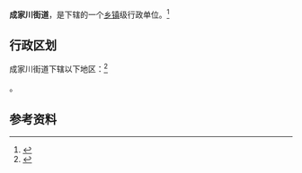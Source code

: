 {{中国乡级行政区|14/04/81/002/000}}

'''成家川街道'''，是{{PRC admin/fullname|14/04/81/002/000|3}}下辖的一个[[乡镇|乡镇]]级行政单位。<ref>{{PRC admin/ref sgc|{{PRC admin/parent|14/04/81/002/000}}}}</ref>

== 行政区划 ==

成家川街道下辖以下地区：<ref>{{PRC admin/ref sgc|14/04/81/002/000}}</ref>

{{PRC admin/children|14/04/81/002/000}}。

== 参考资料 ==

{{reflist}}

{{行政区划小作品}}
{{PRC admin/navcat|14/04/81/002/000}}